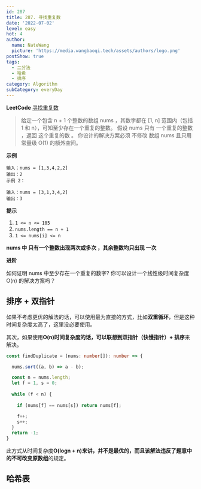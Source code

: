 ```yaml
---
id: 287
title: 287. 寻找重复数
date: '2022-07-02'
level: easy
hot: 4
author:
  name: NateWang
  picture: 'https://media.wangbaoqi.tech/assets/authors/logo.png'
postShow: true
tags:
  - 二分法
  - 哈希
  - 排序
category: Algorithm
subCategory: everyDay
---
```



**LeetCode** [寻找重复数](https://leetcode.cn/problems/find-the-duplicate-number/)

> 给定一个包含 n + 1 个整数的数组 nums ，其数字都在 [1, n] 范围内（包括 1 和 n），可知至少存在一个重复的整数。
> <Para>假设 nums 只有 一个重复的整数 ，返回 这个重复的数 。</Para>
> <Para>你设计的解决方案必须 不修改 数组 nums 且只用常量级 O(1) 的额外空间。</Para>

**示例**

```
输入：nums = [1,3,4,2,2]
输出：2
示例 2：

输入：nums = [3,1,3,4,2]
输出：3

```

**提示**

1. `1 <= n <= 105`
2. `nums.length == n + 1`
3. `1 <= nums[i] <= n`

**nums 中 只有一个整数出现两次或多次 ，其余整数均只出现 一次**
 

**进阶**

如何证明 nums 中至少存在一个重复的数字?
你可以设计一个线性级时间复杂度 O(n) 的解决方案吗？


## 排序 + 双指针

如果不考虑更优的解法的话，可以使用最为直接的方式，比如**双重循环**，但是这种时间复杂度太高了，这里没必要使用。

其次，如果使用**O(n)**时间复杂度的话，可以联想到**双指针（快慢指针）+ 排序**来解决。


```ts
const findDuplicate = (nums: number[]): number => {

  nums.sort((a, b) => a - b);

  const n = nums.length;
  let f = 1, s = 0;
  
  while (f < n) {
    
    if (nums[f] == nums[s]) return nums[f];

    f++;
    s++;
  }
  return -1;
}
```

此方式从时间复杂度**O(logn + n)**来讲，并不是最优的，而且该解法违反了题意中的**不可改变原数组**的规定。


## 哈希表

